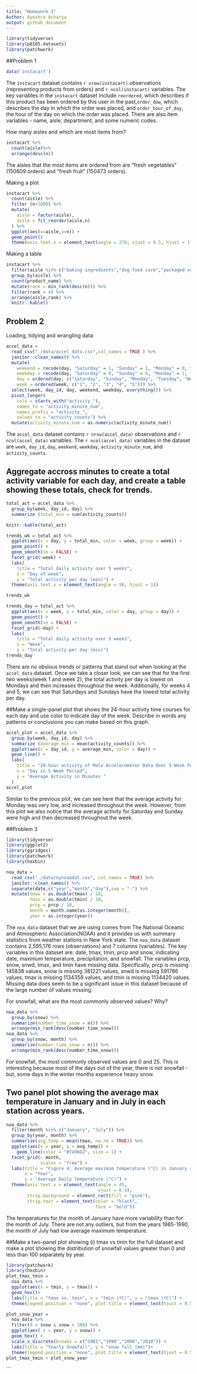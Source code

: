 ```yaml
---
title: "Homework 3"
Author: Ayeshra Acharya 
output: github_document
---
```


```r
library(tidyverse)
library(p8105.datasets)
library(patchwork)
```

##Problem 1 
```r
data('instacart')
```

The `instacart` dataset contains `r nrow(instacart)` observations (representing products from orders) and `r ncol(instacart)` variables. The key variables in the `instacart` dataset include `reordered`, which describes if this product has been ordered by this user in the past,`order_dow`, which describes the day in which the order was placed, and `order_hour_of_day`, the hour of the day on which the order was placed. There are also item variables - name, aisle, department, and some numeric codes. 

How many aisles and which are most items from?
```r
instacart %>%
  count(aisle)%>%
  arrange(desc(n))
```
The aisles that the most items are ordered from are "fresh vegetables" (150609 orders) and "fresh fruit" (150473 orders).

Making a plot 
```r
instacart %>%
  count(aisle) %>%
  filter (n>1000) %>%
  mutate(
    aisle = factor(aisle),
    aisle = fct_reorder(aisle,n)
  ) %>%
  ggplot(aes(x=aisle,y=n)) +
  geom_point()
  theme(axis.text.x = element_text(angle = 270, vjust = 0.5, hjust = 1 ))
```
Making a table 
```r
instacart %>% 
  filter(aisle %in% c("baking ingredients","dog food care","packaged vegetables fruits")) %>%
  group_by(aisle) %>%
  count(product_name) %>%
  mutate(rank = min_rank(desc(n))) %>%
  filter(rank < 4) %>%
  arrange(aisle,rank) %>%
  knitr::kable()
```

## Problem 2
Loading, tidying and wrangling data: 
```r
accel_data = 
  read_csv("./data/accel_data.csv",col_names = TRUE ) %>%
  janitor::clean_names() %>%
  mutate(
    weekend = recode(day, "Saturday" = 1, "Sunday" = 1, "Monday" = 0, "Tuesday" = 0, "Wednesday" = 0, "Thursday" = 0, "Friday" = 0),
    weekday = recode(day, "Saturday" = 0, "Sunday" = 0, "Monday" = 1, "Tuesday" = 1, "Wednesday" = 1, "Thursday" = 1, "Friday" = 1),
    day = ordered(day, c("Saturday", "Sunday", "Monday", "Tuesday", "Wednesday", "Thursday", "Friday")),
    week = ordered(week, c("1", "2", "3", "4", "5"))) %>% 
  select(week, day_id, day, weekend, weekday, everything()) %>% 
  pivot_longer(
    cols = starts_with("activity_"),
    names_to = "activity_minute_num",
    names_prefix = "activity_",
    values_to = "activity_counts") %>% 
  mutate(activity_minute_num = as.numeric(activity_minute_num))
```
The `accel_data` dataset contains `r nrow(accel_data)` observations and `r ncol(accel_data)` variables. The `r ncol(accel_data)` variables in the dataset are `week`, `day_id`, `day`, `weekend`, `weekday`, `activity_minute_num`, and `activity_counts`.

## Aggregate accross minutes to create a total activity variable for each day, and create a table showing these totals, check for trends. 
```r
total_act = accel_data %>% 
  group_by(week, day_id, day) %>% 
  summarize (total_min = sum(activity_counts))

knitr::kable(total_act)

trends_wk = total_act %>% 
  ggplot(aes(x = day, y = total_min, color = week, group = week)) + 
  geom_point() +
  geom_smooth(se = FALSE) +
  facet_grid(~week) +
  labs(
    title = "Total daily activity over 5 weeks",
    x = "Day of week",
    y = "Total activity per day (min)") +
  theme(axis.text.x = element_text(angle = 90, hjust = 1))

trends_wk

trends_day = total_act %>% 
  ggplot(aes(x = week, y = total_min, color = day, group = day)) + 
  geom_point() +
  geom_smooth(se = FALSE) +
  facet_grid(~day) +
  labs(
    title = "Total daily activity over 5 weeks",
    x = "Week",
    y = "Total activity per day (min)") 
trends_day
```
There are no obvious trends or patterns that stand out when looking at the `accel_data` dataset. Once we take a closer look, we can see that for the first two weeks(week 1 and week 2), the total activity per day is lowest on Mondays and then increases throughout the week. Additionally, for weeks 4 and 5, we can see that Saturdays and Sundays have the lowest total activity per day. 

##Make a single-panel plot that shows the 24-hour activity time courses for each day and use color to indicate day of the week. Describe in words any patterns or conclusions you can make based on this graph.

```r
accel_plot = accel_data %>% 
  group_by(week, day_id, day) %>% 
  summarize (average_min = mean(activity_counts)) %>% 
  ggplot(aes(x = day_id, y = average_min, color = day)) +
  geom_line() +
  labs(
    title = "24-hour activity of Male Accelerometer Data Over 5-Week Period",
    x = "Day in 5-Week Period",
    y = "Average Activity in Minutes "
  )
accel_plot
```
Similar to the previous plot, we can see here that the average activity for Monday was very low, and increased throughout the week. However, from this plot we also notice that the average activity for Saturday and Sunday were high and then decreased throughout the week. 

##Problem 3 
```r
library(tidyverse)
library(ggplot2)
library(ggridges)
library(patchwork)
library(hexbin)
```


```r
noa_data = 
  read_csv("./data/nynoaadat.csv", col_names = TRUE) %>%
  janitor::clean_names() %>%
  separate(date,c("year","month","day"),sep = "-") %>% 
  mutate(tmax = as.double(tmax) / 10, 
         tmin = as.double(tmin) / 10, 
         prcp = prcp / 10,
         month = month.name[as.integer(month)], 
         year = as.integer(year))
```
The `noa_data` dataset that we are using comes from The National Oceanic and Atmospheric Association(NOAA) and it provides us with summary statistics from weather stations in New York state. The `noa_data` dataset contains 2,595,176 rows (observations) and 7 columns (variables). The key variables in this dataset are: date, tmax, tmin, prcp and snow, indicating date, maximum temperature, precipitation, and snowfall. The variables prcp, snow, snwd, tmax, and tmin have missing data. Specifically, prcp is missing 145838 values, snow is missing 381221 values, snwd is missing 591786 values, tmax is missing 1134358 values, and tmin is missing 1134420 values. Missing data does seem to be a significant issue in this dataset because of the large number of values missing. 

For snowfall, what are the most commonly observed values? Why?
```r
noa_data %>% 
  group_by(snow) %>% 
  summarize(number_time_snow = n()) %>% 
  arrange(min_rank(desc(number_time_snow)))
noa_data %>% 
  group_by(snow, month) %>% 
  summarize(number_time_snow = n()) %>% 
  arrange(min_rank(desc(number_time_snow)))
```
For snowfall, the most commonly observed values are 0 and 25. This is interesting because most of the days out of the year, there is not snowfall - but, some days in the winter months experience heavy snow. 

## Two panel plot showing the average max temperature in January and in July in each station across years. 
```r
noa_data %>% 
  filter(month %in% c("January", "July")) %>% 
  group_by(year, month) %>% 
  summarize(avg_temp = mean(tmax, na.rm = TRUE)) %>% 
  ggplot(aes(x = year, y = avg_temp)) + 
    geom_line(color = "#7496D2", size = 1) + 
  facet_grid(~ month, 
             scales = "free") + 
  labs(title = "Figure 4: Average maximum temperature (°C) in January and July, 1981-2010", 
       x = "Year", 
       y = "Average Daily Temperature (°C)") +
  theme(axis.text.x = element_text(angle = 45,
                                   vjust = 0.4), 
        strip.background = element_rect(fill = "pink"), 
        strip.text = element_text(color = "black", 
                                  face = "bold"))
```
The temperatures for the month of January have more variability than for the month of July. There are not any outliers, but from the years 1985-1990, the month of July had low average maximum temperature.

##Make a two-panel plot showing (i) tmax vs tmin for the full dataset and  make a plot showing the distribution of snowfall values greater than 0 and less than 100 separately by year.
```r
library(patchwork)
library(hexbin)
plot_tmax_tmin =
  noa_data %>% 
  ggplot(aes(x = tmin, y = tmax)) +
  geom_hex()+
  labs(title = "tmax vs. tmin", x = "tmin (ºC)", y = "tmax (ºC)") +
  theme(legend.position = "none", plot.title = element_text(hjust = 0.5))

plot_snow_year = 
  noa_data %>% 
  filter(0 < snow & snow < 100) %>%
  ggplot(aes( x = year, y = snow)) +
  geom_hex() + 
  scale_x_discrete(breaks = c("1981","1990","2000","2010")) +
  labs(title = "Yearly Snowfall", y = "snow fall (mm)")+
  theme(legend.position = "none", plot.title = element_text(hjust = 0.5))
plot_tmax_tmin + plot_snow_year
```


```



